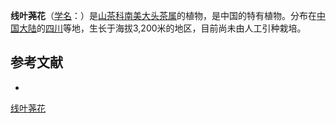 {{Speciesbox
| name = 线叶荛花
| status = 
| status_system = 
| image =
| genus = Laplacea
| species = linearifolia
| authority = H. F. Zhou
}}

'''线叶荛花'''（[[学名|学名]]：{{lang|la|''Laplacea linearifolia''}}）是[[山茶科|山茶科]][[南美大头茶属|南美大头茶属]]的植物，是中国的特有植物。分布在[[中国大陆|中国大陆]]的[[四川|四川]]等地，生长于海拔3,200米的地区，目前尚未由人工引种栽培。

== 参考文献 ==
<div class="references-small">
* {{cite web| url =http://www.bioinfo.cn/db05/KmzwSpecies.php?action=view&id=22455| title =线叶荛花| work =《中国高等植物数据库全库》| publisher =中国科学院微生物研究所| author =昆明植物研究所| accessdate =2009-02-25| deadurl =yes| archiveurl =https://web.archive.org/web/20160305091920/http://www.bioinfo.cn/db05/KmzwSpecies.php?action=view&id=22455| archivedate =2016-03-05}}
</div>

[[Category:南美大头茶属|线叶荛花]]


{{植物小作品}}